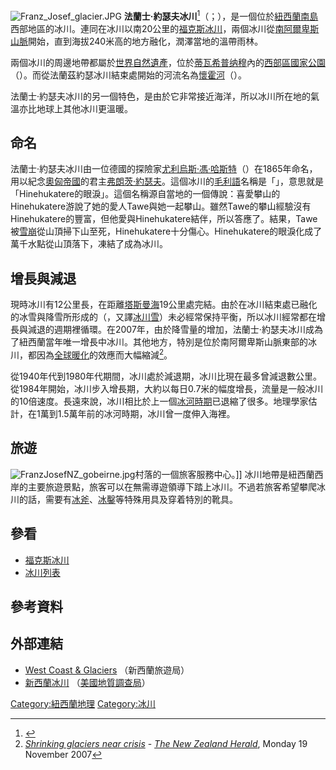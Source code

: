 [[File:Franz_Josef_glacier.JPG|thumb]]
'''法蘭士·約瑟夫冰川'''<ref>{{cite book|title=《[[外國地名譯名手冊|外國地名譯名手冊]]》（中型本）|author=中國地名委員會编|publisher=北京：商務印書館|year=1993年|isbn=7-100-00798-4|pages=第247頁}}
</ref>（{{lang-en|Franz Josef Glacier}}；{{lang-mi|Ka Roimata o Hinehukatere}}），是一個位於[[紐西蘭|紐西蘭]][[南島_(紐西蘭)|南島]]西部地區的冰川。連同在冰川以南20公里的[[福克斯冰川|福克斯冰川]]，兩個冰川從[[南阿爾卑斯山脈|南阿爾卑斯山脈]]開始，直到海拔240米高的地方融化，潤澤當地的溫帶雨林。

兩個冰川的周邊地帶都屬於[[世界自然遺產|世界自然遺產]]，位於[[蒂瓦希普纳穆|蒂瓦希普纳穆]]內的[[西部區國家公園|西部區國家公園]]（{{lang|en|Westland NP}}）。而從法蘭茲約瑟冰川結束處開始的河流名為[[懷霍河|懷霍河]]（{{lang|en|Waiho}}）。

法蘭士·約瑟夫冰川的另一個特色，是由於它非常接近海洋，所以冰川所在地的氣溫亦比地球上其他冰川更溫暖。

== 命名 ==
法蘭士·約瑟夫冰川由一位德國的探險家[[尤利烏斯·馮·哈斯特|尤利烏斯·馮·哈斯特]]（{{lang|de|Julius von Haast}}）在1865年命名，用以紀念[[奧匈帝國|奧匈帝國]]的君主[[弗朗茨·約瑟夫一世|弗朗茨·約瑟夫]]。這個冰川的[[毛利語|毛利語]]名稱是「{{lang|mi|Ka Roimata o Hinehukatere}}」，意思就是「Hinehukatere的眼淚」。這個名稱源自當地的一個傳說：喜愛攀山的Hinehukatere游說了她的愛人Tawe與她一起攀山。雖然Tawe的攀山經驗沒有Hinehukatere的豐富，但他愛與Hinehukatere結伴，所以答應了。結果，Tawe被[[雪崩|雪崩]]從山頂掃下山至死，Hinehukatere十分傷心。Hinehukatere的眼淚化成了萬千水點從山頂落下，凍結了成為冰川。

== 增長與減退 ==
現時冰川有12公里長，在距離[[塔斯曼海|塔斯曼海]]19公里處完結。由於在冰川結束處已融化的冰雪與降雪所形成的{{link-en|永久雪|névé}}（{{lang|en|névé}}，又譯[[冰川雪|冰川雪]]）未必經常保持平衡，所以冰川經常都在增長與減退的週期裡循環。在2007年，由於降雪量的增加，法蘭士·約瑟夫冰川成為了紐西蘭當年唯一增長中冰川。其他地方，特別是位於南阿爾卑斯山脈東部的冰川，都因為[[全球暖化|全球暖化]]的效應而大幅縮減<ref>''[http://www.nzherald.co.nz/location/story.cfm?l_id=500592&objectid=10476881 Shrinking glaciers near crisis] {{Wayback|url=http://www.nzherald.co.nz/location/story.cfm?l_id=500592&objectid=10476881 |date=20121103114530 }}'' - ''[[The_New_Zealand_Herald|The New Zealand Herald]]'', Monday 19 November 2007</ref>。

從1940年代到1980年代期間，冰川處於減退期，冰川比現在最多曾減退數公里。從1984年開始，冰川步入增長期，大約以每日0.7米的幅度增長，流量是一般冰川的10倍速度。長遠來說，冰川相比於上一個[[冰河時期|冰河時期]]已退縮了很多。地理學家估計，在1萬到1.5萬年前的冰河時期，冰川曾一度伸入海裡。

== 旅遊 ==
[[File:FranzJosefNZ_gobeirne.jpg|center]]村落的一個旅客服務中心。]]
冰川地帶是紐西蘭西岸的主要旅遊景點，旅客可以在無需導遊領導下踏上冰川。不過若旅客希望攀爬冰川的話，需要有[[冰斧|冰斧]]、[[冰鑿|冰鑿]]等特殊用具及穿着特別的靴具。

== 參看 ==
*[[福克斯冰川|福克斯冰川]]
*[[冰川列表|冰川列表]]

== 參考資料 ==
{{reflist}}

== 外部連結 ==
{{Commons|Franz Josef Glacier}}
* [http://www.newzealand.com/travel/destinations/regions/west-coast/west-coast-scenic-highlights.cfm West Coast & Glaciers] {{Wayback|url=http://www.newzealand.com/travel/destinations/regions/west-coast/west-coast-scenic-highlights.cfm |date=20110609204423 }}（新西蘭旅遊局）
* [http://pubs.usgs.gov/prof/p1386h/nzealand/nzealand2.html 新西蘭冰川] {{Wayback|url=http://pubs.usgs.gov/prof/p1386h/nzealand/nzealand2.html |date=20080603031420 }}（[[美國地質調查局|美國地質調查局]]）

{{coord|43|28|S|170|11|E|region:NZ_type:waterbody|display=title}}

[[Category:紐西蘭地理|Category:紐西蘭地理]]
[[Category:冰川|Category:冰川]]